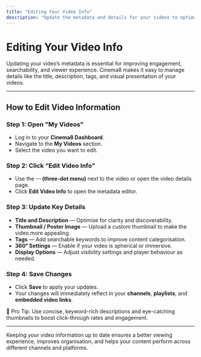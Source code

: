 ```yaml
---
title: "Editing Your Video Info"
description: "Update the metadata and details for your videos to optimise for better engagement."
---
```



# Editing Your Video Info

Updating your video’s metadata is essential for improving engagement, searchability, and viewer experience. Cinema8 makes it easy to manage details like the title, description, tags, and visual presentation of your videos.

---

## How to Edit Video Information

<Steps>

### Step 1: Open "My Videos"

- Log in to your **Cinema8 Dashboard**.
- Navigate to the **My Videos** section.
- Select the video you want to edit.

### Step 2: Click “Edit Video Info”

- Use the **··· (three-dot menu)** next to the video or open the video details page.
- Click **Edit Video Info** to open the metadata editor.

### Step 3: Update Key Details

- **Title and Description** — Optimise for clarity and discoverability.
- **Thumbnail / Poster Image** — Upload a custom thumbnail to make the video more appealing.
- **Tags** — Add searchable keywords to improve content categorisation.
- **360° Settings** — Enable if your video is spherical or immersive.
- **Display Options** — Adjust visibility settings and player behaviour as needed.

### Step 4: Save Changes

- Click **Save** to apply your updates.
- Your changes will immediately reflect in your **channels**, **playlists**, and **embedded video links**.

</Steps>

<Callout type="info">
🎯 Pro Tip: Use concise, keyword-rich descriptions and eye-catching thumbnails to boost click-through rates and engagement.
</Callout>

---

Keeping your video information up to date ensures a better viewing experience, improves organisation, and helps your content perform across different channels and platforms.
